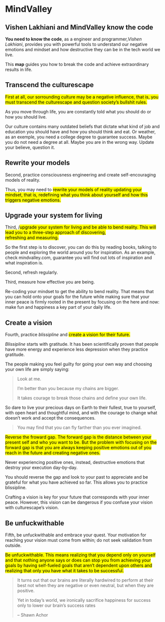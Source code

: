 
# MindValley

## Vishen Lakhiani and MindValley know the code

**You need to know the code**, as a engineer and programmer,*Vishen Lakhiani*, provides you with powerful tools to understand our negative emotions and mindset and how destructive they can be in the tech world we live. 

This **map** guides you how to break the code and achieve extraordinary results in life.

## Transcend the culturescape

<mark>First at all, our sorrounding culture may be a negative influence, that is, you must transcend the culturescape and question society’s bullshit rules.</mark>

As you move through life, you are constantly told what you should do or how you should live.

Our culture contains many outdated beliefs that dictate what kind of job and education you should have and how you should think and eat. Or weather, as an exemple, you need a college degree to guarantee success. Maybe you do not need a degree at all. Maybe you are in the wrong way. Update your believe, question it.

## Rewrite your models

Second, practice consciousness engineering and create self-encouraging models of reality.

Thus, you may need to <mark>rewrite your models of reality updating your mindset, that is, redefining what you think about yourself and how this triggers negative emotions.<mark>

## Upgrade your system for living

Third, /<mark>upgrade your system for living and be able to bend reality. This will lead you to a three-step approach of discovering, refreshing and measuring.</mark>

So the first step is to discover, you can do this by reading books, talking to people and exploring the world around you for inspiration. As an example, check mindvalley.com, guarantee you will find out lots of inspiration and what inspiration is.

Second, refresh regularly.

Third, measure how effective you are being.

Re-coding your mindset to get the ability to bend reality. That  means that you can hold onto your goals for the future while making sure that your inner peace is firmly rooted in the present by focusing on the here and now: make fun and happiness a key part of your daily life. 

## Create a vision

Fourth, practice *blissipline* and <mark>create a vision for their future.</mark>

*Blissipline* starts with gratitude. It has been scientifically proven that people have more energy and experience less depression when they practice gratitude.

The people making you feel guilty for going your own way and choosing your own life are simply saying:

>Look at me.
>
>I’m better than you because my chains are bigger.
>
>It takes courage to break those chains and define your own life.

So dare to live your precious days on Earth to their fullest, true to yourself, with open heart and thoughtful mind, and with the courage to change what doesn’t work and accept the consequences.

>You may find that you can fly farther than you ever imagined.


<mark>Reverse the froward gap. The forward gap is the distance between your present self and who you want to be. But the problem with focusing on the forward gap is that you are always keeping positive emotions out of you reach in the future and creating negative ones.</mark>

Never experiencing positive ones, instead, destructive emotions that destroy your execution day-by-day.

You should reverse the gap and look to your past to appreciate and be grateful for what you have achieved so far. This allows you to practice blissipline.

Crafting a vision is key for your future that corresponds with your inner peace. However, this vision can be dangerous if you confuse your vision with culturescape's vision.

## Be unfuckwithable

Fifth, be unfuckwithable and embrace your quest. Your motivation for reaching your vision must come from within; do  not seek validation from outside.

<mark>Be unfuckwithable. This means realizing that you depend only on yourself and that nothing anyone says or does can stop you from achieving your goals by having self-fueled goals that aren’t dependent upon others and realizing that only you have what it takes to be successful.</mark>

>It turns out that our brains are literally hardwired to perform at their best not when they are negative or even neutral, but when they are positive.
>
>Yet in today’s world, we ironically sacrifice happiness for success only to lower our brain’s success rates
>
>-- Shawn Achor


[^1]: [](){.external}
[^2]: [](){.external}